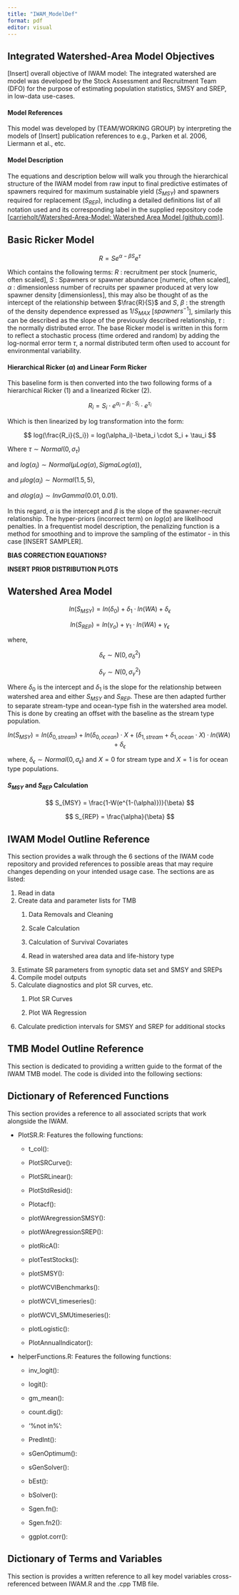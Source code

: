 ```yaml
---
title: "IWAM_ModelDef"
format: pdf
editor: visual
---
```


## Integrated Watershed-Area Model Objectives

\[Insert\] overall objective of IWAM model: The integrated watershed are model was developed by the Stock Assessment and Recruitment Team (DFO) for the purpose of estimating population statistics, SMSY and SREP, in low-data use-cases.

#### Model References

This model was developed by (TEAM/WORKING GROUP) by interpreting the models of \[Insert\] publication references to e.g., Parken et al. 2006, Liermann et al., etc.

#### Model Description

The equations and description below will walk you through the hierarchical structure of the IWAM model from raw input to final predictive estimates of spawners required for maximum sustainable yield ($S_{MSY}$) and spawners required for replacement ($S_{REP}$), including a detailed definitions list of all notation used and its corresponding label in the supplied repository code \[[carrieholt/Watershed-Area-Model: Watershed Area Model (github.com)](https://github.com/carrieholt/Watershed-Area-Model)\].

## Basic Ricker Model

$$
R = S e^{\alpha- \beta S}e^\tau
$$

Which contains the following terms: $R$ : recruitment per stock \[numeric, often scaled\], $S$ : Spawners or spawner abundance \[numeric, often scaled\], $\alpha$ : dimensionless number of recruits per spawner produced at very low spawner density \[dimensionless\], this may also be thought of as the intercept of the relationship between $\frac{R}{S}$ and $S$, $\beta$ : the strength of the density dependence expressed as $1/S_{MAX}$ \[$spawners^{-1}$\], similarly this can be described as the slope of the previously described relationship, $\tau$ : the normally distributed error. The base Ricker model is written in this form to reflect a stochastic process (time ordered and random) by adding the log-normal error term $\tau$, a normal distributed term often used to account for environmental variability.

#### Hierarchical Ricker ($\alpha$) and Linear Form Ricker

This baseline form is then converted into the two following forms of a hierarchical Ricker (1) and a linearized Ricker (2).

$$
R_i = S_i \cdot e^{\alpha_i-\beta_i\cdot S_i}\cdot e^{\tau_i}
$$

Which is then linearized by log transformation into the form:

$$
log(\frac{R_i}{S_i}) = log(\alpha_i)-\beta_i \cdot S_i + \tau_i
$$

Where $\tau \sim Normal(0, \sigma_\tau)$

and $log(\alpha_i) \sim Normal(\mu Log(\alpha), SigmaLog(\alpha))$,

and $\mu log(\alpha_i) \sim Normal(1.5,5)$,

and $\sigma log(\alpha_i) \sim InvGamma(0.01,0.01)$.

In this regard, $\alpha$ is the intercept and $\beta$ is the slope of the spawner-recruit relationship. The hyper-priors (incorrect term) on $log(\alpha)$ are likelihood penalties. In a frequentist model description, the penalizing function is a method for smoothing and to improve the sampling of the estimator - in this case \[INSERT SAMPLER\].

**BIAS CORRECTION EQUATIONS?**

**INSERT PRIOR DISTRIBUTION PLOTS**

## Watershed Area Model

$$
ln(S_{MSY}) = ln(\delta_0) + \delta_1 \cdot ln(WA) + \delta_\epsilon
$$

$$
ln(S_{REP}) = ln(\gamma_o) + \gamma_1 \cdot ln(WA) + \gamma_\epsilon
$$

where,

$$
\delta_\epsilon \sim N(0,\sigma_\delta^2)
$$

$$
\delta_\gamma \sim N(0,\sigma^2_\gamma)
$$

Where $\delta_0$ is the intercept and $\delta_1$ is the slope for the relationship between watershed area and either $S_{MSY}$ and $S_{REP}$. These are then adapted further to separate stream-type and ocean-type fish in the watershed area model. This is done by creating an offset with the baseline as the stream type population.

$$
ln(S_{MSY}) = ln(\delta_{0,stream}) + ln(\delta_{0,ocean}) \cdot X + (\delta_{1,stream} + \delta_{1,ocean} \cdot X) \cdot ln(WA) + \delta_\epsilon
$$

where, $\delta_\epsilon \sim Normal(0,\sigma_\epsilon)$ and $X = 0$ for stream type and $X = 1$ is for ocean type populations.

#### $S_{MSY}$ and $S_{REP}$ Calculation

$$
S_{MSY} = \frac{1-W(e^{1-(\alpha)})}{\beta}
$$

$$
S_{REP} = \frac{\alpha}{\beta}
$$

## IWAM Model Outline Reference

This section provides a walk through the 6 sections of the IWAM code repository and provided references to possible areas that may require changes depending on your intended usage case. The sections are as listed:

1.  Read in data
2.  Create data and parameter lists for TMB
    1.  Data Removals and Cleaning

    2.  Scale Calculation

    3.  Calculation of Survival Covariates

    4.  Read in watershed area data and life-history type
3.  Estimate SR parameters from synoptic data set and SMSY and SREPs
4.  Compile model outputs
5.  Calculate diagnostics and plot SR curves, etc.
    1.  Plot SR Curves

    2.  Plot WA Regression
6.  Calculate prediction intervals for SMSY and SREP for additional stocks

## TMB Model Outline Reference

This section is dedicated to providing a written guide to the format of the IWAM TMB model. The code is divided into the following sections:

## Dictionary of Referenced Functions

This section provides a reference to all associated scripts that work alongside the IWAM.

-   PlotSR.R: Features the following functions:

    -   t_col():

    -   PlotSRCurve():

    -   PlotSRLinear():

    -   PlotStdResid():

    -   Plotacf():

    -   plotWAregressionSMSY():

    -   plotWAregressionSREP():

    -   plotRicA():

    -   plotTestStocks():

    -   plotSMSY():

    -   plotWCVIBenchmarks():

    -   plotWCVI_timeseries():

    -   plotWCVI_SMUtimeseries():

    -   plotLogistic():

    -   PlotAnnualIndicator():

-   helperFunctions.R: Features the following functions:

    -   inv_logit():

    -   logit():

    -   gm_mean():

    -   count.dig():

    -   '%not in%':

    -   PredInt():

    -   sGenOptimum():

    -   sGenSolver():

    -   bEst():

    -   bSolver():

    -   Sgen.fn():

    -   Sgen.fn2():

    -   ggplot.corr():

## Dictionary of Terms and Variables

This section is provides a written reference to all key model variables cross-referenced between IWAM.R and the .cpp TMB file.

